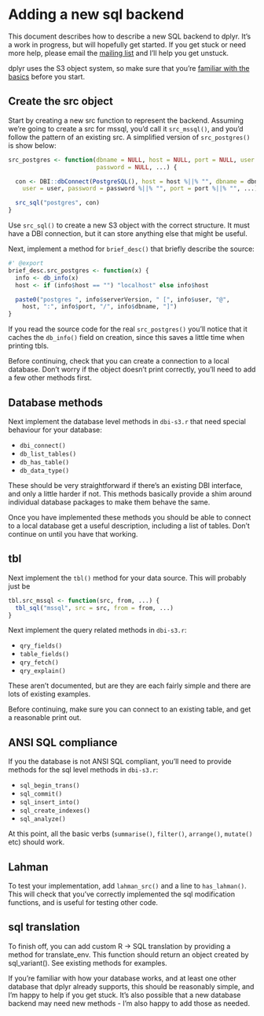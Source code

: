 <!--
%\VignetteEngine{knitr}
%\VignetteIndexEntry{Adding new database support to dplyr}
-->

# Adding a new sql backend

This document describes how to describe a new SQL backend to dplyr. It's a work in progress, but will hopefully get started. If you get stuck or need more help, please email the [mailing list](mailto:manipulatr@googlegroups.com) and I'll help you get unstuck.

dplyr uses the S3 object system, so make sure that you're [familiar with the basics](http://adv-r.had.co.nz/OO-essentials.html#s3) before you start.

## Create the src object

Start by creating a new src function to represent the backend. Assuming we're going to create a src for mssql, you'd call it `src_mssql()`, and you'd follow the pattern of an existing src. A simplified version of `src_postgres()` is show below:

```r
src_postgres <- function(dbname = NULL, host = NULL, port = NULL, user = NULL,
                         password = NULL, ...) {

  con <- DBI::dbConnect(PostgreSQL(), host = host %||% "", dbname = dbname %||% "",
    user = user, password = password %||% "", port = port %||% "", ...)

  src_sql("postgres", con)
}
```

Use `src_sql()` to create a new S3 object with the correct structure. It must have a DBI connection, but it can store anything else that might be useful.

Next, implement a method for `brief_desc()` that briefly describe the source:

```r
#' @export
brief_desc.src_postgres <- function(x) {
  info <- db_info(x)
  host <- if (info$host == "") "localhost" else info$host

  paste0("postgres ", info$serverVersion, " [", info$user, "@",
    host, ":", info$port, "/", info$dbname, "]")
}
```

If you read the source code for the real `src_postgres()` you'll notice that it caches the `db_info()` field on creation, since this saves a little time when printing tbls.

Before continuing, check that you can create a connection to a local database. Don't worry if the object doesn't print correctly, you'll need to add a few other methods first.

## Database methods

Next implement the database level methods in `dbi-s3.r` that need special behaviour for your database:

* `dbi_connect()`
* `db_list_tables()`
* `db_has_table()`
* `db_data_type()`

These should be very straightforward if there's an existing DBI interface, and only a little harder if not. This methods basically provide a shim around individual database packages to make them behave the same.

Once you have implemented these methods you should be able to connect to a local database get a useful description, including a list of tables. Don't continue on until you have that working.

## tbl

Next implement the `tbl()` method for your data source. This will probably just be

```r
tbl.src_mssql <- function(src, from, ...) {
  tbl_sql("mssql", src = src, from = from, ...)
}
```

Next implement the query related methods in `dbi-s3.r`:

* `qry_fields()`
* `table_fields()`
* `qry_fetch()`
* `qry_explain()`

These aren't documented, but are they are each fairly simple and there are lots of existing examples.

Before continuing, make sure you can connect to an existing table, and get a reasonable print out.

## ANSI SQL compliance

If you the database is not ANSI SQL compliant, you'll need to provide
methods for the sql level methods in `dbi-s3.r`:

* `sql_begin_trans()`
* `sql_commit()`
* `sql_insert_into()`
* `sql_create_indexes()`
* `sql_analyze()`

At this point, all the basic verbs (`summarise()`, `filter()`, `arrange()`, `mutate()` etc) should work.

## Lahman

To test your implementation, add `lahman_src()` and a line to `has_lahman()`. This will check that you've correctly implemented the sql modification functions, and is useful for testing other code.

## sql translation

To finish off, you can add custom R -> SQL translation by providing
a method for translate_env. This function should return an object
created by sql_variant(). See existing methods for examples.

If you're familiar with how your database works, and at least one
other database that dplyr already supports, this should be reasonably
simple, and I'm happy to help if you get stuck.  It's also possible
that a new database backend may need new methods - I'm also happy to
add those as needed.

